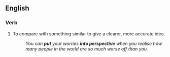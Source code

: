 ==English==

===Verb===
{{head|en|verb|head=to [[put]] something [[into]] [[perspective]]}}

# {{idiomatic}} To compare with something similar to give a clearer, more accurate idea.
#: ''You can '''put''' your worries '''into perspective''' when you realise how many people in the world are so much worse off than you.''